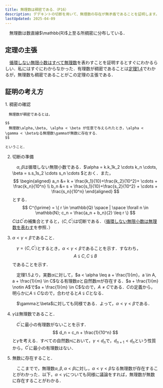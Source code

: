 ```yaml
---
title: 無理数は稠密である．（P16）
description: デデキントの切断を用いて、無理数の存在が無矛盾であることを証明します。実数の構成法を通じて、無理数の存在理由を理解しましょう。
lastUpdated: 2025-04-09
---
```


<Card title="定理(無理数の稠密性)">
　無理数は数直線$\mathbb{R}$上至る所稠密に分布している．
</Card>

## 定理の主張
　[循環しない無限小数はすべて無理数](/real_number/016_irrational_number/)を表わすことを証明するとすぐにわかるらしい．私にはすぐにわからなかった．有理数が稠密であることは[定理1.4](/real_number/014_consistency/)でわかるが，無理数も稠密であることがこの定理の主張である．

## 証明の考え方
<Steps>
1. 稠密の確認

    　無理数が稠密であるとは，
 
    $$
    　無理数\alpha,\beta, \alpha < \beta が任意で与えられたとき，\alpha < \gamma < \betaなる無理数\gammaが無数に存在する．
    $$
  
    ということ．

2. 切断の準備

    　$\alpha, \beta$は循環しない無限小数である．$\alpha = k.k_1k_2 \cdots k_n \cdots, \beta = s.s_1s_2 \cdots s_n \cdots $とおく．また，
    $$
    \begin{aligned}
    a_n &= k + \frac{k_1}{10}+\frac{k_2}{10^2}+ \cdots + \frac{k_n}{10^n} \\
    b_n &= s + \frac{s_1}{10}+\frac{s_2}{10^2} + \cdots + \frac{s_n}{10^n}
    \end{aligned} 
    $$
    とする． 
    $$
    C^{\prime} = \{  r \in \mathbb{Q} \space | \space \forall n \in \mathbb{N}; c_n = \frac{a_n + b_n}{2} \leq r  \} 
    $$ 
    $C$は$C^{\prime}$の補集合とすると，$\langle C,C^{\prime} \rangle$は切断である．（[循環しない無限小数は無理数を表わす](/real_number/016_irrational_number/)を参照．） 
3. $\alpha < \gamma < \beta$であること． 

    　$\gamma = \langle C, C^{\prime}\rangle$とするとき，$\alpha < \gamma < \beta$であることを示す．すなわち，
    $$
    A \subsetneqq C, C \subsetneqq B 
    $$ 
    であることを示す． 

    　定理1.5より，実数$\alpha$に対して，$a < \alpha \leq a + \frac{1}{m}，a \in A, a + \frac{1}{m} \in C$なる有理数$a$と自然数$m$が存在する．$a + \frac{1}{m} \notin A$で$a + \frac{1}{m} \in C$なので，$A \neq C$である．$C$の定義から，明らかに$A \subseteqq C$なので，合わせると$A \subsetneqq C$となる． 

    　$\gammaと\beta$に対しても同様である．よって，$\alpha < \gamma < \beta$である． 
 
4. $\gamma$は無理数であること．

    　$C^{\prime}$に最小の有理数がないことを示す．
    $$
    d_n = c_n + \frac{1}{10^n} 
    $$ 
    と$\gamma$を考える．すべての自然数$n$において，$\gamma < d_n$で，$d_{n+1} < d_n$という性質から，$C^{\prime}$に最小の有理数はない．

5. 無数に存在すること．

    　ここまでで，無理数$\alpha, \beta, \alpha < \beta$に対し，$\alpha < \gamma < \beta$なる無理数が存在することがわかった．以下，$\alpha < \gamma$についても同様に議論をすれば，無理数が無数に存在することがわかる．
</Steps>

